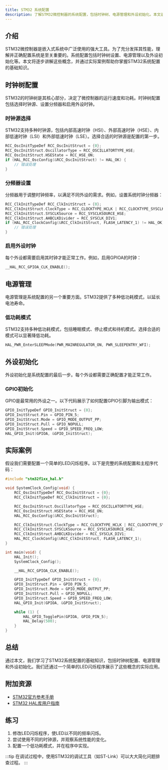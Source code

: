 ```yaml
---
title: STM32 系统配置
description: 了解STM32微控制器的系统配置，包括时钟树、电源管理和外设初始化。本文适合初学者，通过代码示例和实际案例帮助你掌握STM32系统配置的基础知识。
---
```


## 介绍

STM32微控制器是嵌入式系统中广泛使用的强大工具。为了充分发挥其性能，理解并正确配置系统是至关重要的。系统配置包括时钟树设置、电源管理以及外设初始化等。本文将逐步讲解这些概念，并通过实际案例帮助你掌握STM32系统配置的基础知识。

## 时钟树配置

STM32的时钟树是其核心部分，决定了微控制器的运行速度和功耗。时钟树配置包括选择时钟源、设置分频器和启用外设时钟。

### 时钟源选择

STM32支持多种时钟源，包括内部高速时钟（HSI）、外部高速时钟（HSE）、内部低速时钟（LSI）和外部低速时钟（LSE）。选择合适的时钟源是配置的第一步。

```c
RCC_OscInitTypeDef RCC_OscInitStruct = {0};
RCC_OscInitStruct.OscillatorType = RCC_OSCILLATORTYPE_HSE;
RCC_OscInitStruct.HSEState = RCC_HSE_ON;
if (HAL_RCC_OscConfig(&RCC_OscInitStruct) != HAL_OK) {
    // 错误处理
}
```

### 分频器设置

分频器用于调整时钟频率，以满足不同外设的需求。例如，设置系统时钟分频器：

```c
RCC_ClkInitTypeDef RCC_ClkInitStruct = {0};
RCC_ClkInitStruct.ClockType = RCC_CLOCKTYPE_HCLK | RCC_CLOCKTYPE_SYSCLK;
RCC_ClkInitStruct.SYSCLKSource = RCC_SYSCLKSOURCE_HSE;
RCC_ClkInitStruct.AHBCLKDivider = RCC_SYSCLK_DIV1;
if (HAL_RCC_ClockConfig(&RCC_ClkInitStruct, FLASH_LATENCY_1) != HAL_OK) {
    // 错误处理
}
```

### 启用外设时钟

每个外设都需要启用其时钟才能正常工作。例如，启用GPIOA的时钟：

```c
__HAL_RCC_GPIOA_CLK_ENABLE();
```

## 电源管理

电源管理是系统配置的另一个重要方面。STM32提供了多种低功耗模式，以延长电池寿命。

### 低功耗模式

STM32支持多种低功耗模式，包括睡眠模式、停止模式和待机模式。选择合适的模式可以显著降低功耗。

```c
HAL_PWR_EnterSLEEPMode(PWR_MAINREGULATOR_ON, PWR_SLEEPENTRY_WFI);
```

## 外设初始化

外设初始化是系统配置的最后一步。每个外设都需要正确配置才能正常工作。

### GPIO初始化

GPIO是最常用的外设之一。以下代码展示了如何配置GPIO引脚为输出模式：

```c
GPIO_InitTypeDef GPIO_InitStruct = {0};
GPIO_InitStruct.Pin = GPIO_PIN_5;
GPIO_InitStruct.Mode = GPIO_MODE_OUTPUT_PP;
GPIO_InitStruct.Pull = GPIO_NOPULL;
GPIO_InitStruct.Speed = GPIO_SPEED_FREQ_LOW;
HAL_GPIO_Init(GPIOA, &GPIO_InitStruct);
```

## 实际案例

假设我们需要配置一个简单的LED闪烁程序。以下是完整的系统配置和主程序代码：

```c
#include "stm32f1xx_hal.h"

void SystemClock_Config(void) {
    RCC_OscInitTypeDef RCC_OscInitStruct = {0};
    RCC_ClkInitTypeDef RCC_ClkInitStruct = {0};

    RCC_OscInitStruct.OscillatorType = RCC_OSCILLATORTYPE_HSE;
    RCC_OscInitStruct.HSEState = RCC_HSE_ON;
    HAL_RCC_OscConfig(&RCC_OscInitStruct);

    RCC_ClkInitStruct.ClockType = RCC_CLOCKTYPE_HCLK | RCC_CLOCKTYPE_SYSCLK;
    RCC_ClkInitStruct.SYSCLKSource = RCC_SYSCLKSOURCE_HSE;
    RCC_ClkInitStruct.AHBCLKDivider = RCC_SYSCLK_DIV1;
    HAL_RCC_ClockConfig(&RCC_ClkInitStruct, FLASH_LATENCY_1);
}

int main(void) {
    HAL_Init();
    SystemClock_Config();

    __HAL_RCC_GPIOA_CLK_ENABLE();

    GPIO_InitTypeDef GPIO_InitStruct = {0};
    GPIO_InitStruct.Pin = GPIO_PIN_5;
    GPIO_InitStruct.Mode = GPIO_MODE_OUTPUT_PP;
    GPIO_InitStruct.Pull = GPIO_NOPULL;
    GPIO_InitStruct.Speed = GPIO_SPEED_FREQ_LOW;
    HAL_GPIO_Init(GPIOA, &GPIO_InitStruct);

    while (1) {
        HAL_GPIO_TogglePin(GPIOA, GPIO_PIN_5);
        HAL_Delay(500);
    }
}
```

## 总结

通过本文，我们学习了STM32系统配置的基础知识，包括时钟树配置、电源管理和外设初始化。我们还通过一个简单的LED闪烁程序展示了这些概念的实际应用。

## 附加资源

- [STM32官方参考手册](https://www.st.com/resource/en/reference_manual/dm00031020-stm32f405-415-stm32f407-417-stm32f427-437-and-stm32f429-439-advanced-arm-based-32-bit-mcus-stmicroelectronics.pdf)
- [STM32 HAL库用户指南](https://www.st.com/resource/en/user_manual/dm00105879-description-of-stm32f4-hal-and-lowlayer-drivers-stmicroelectronics.pdf)

## 练习

1. 修改LED闪烁程序，使LED以不同的频率闪烁。
2. 尝试使用不同的时钟源，并观察系统性能的变化。
3. 配置一个低功耗模式，并在程序中实现。

:::tip
在调试过程中，使用STM32的调试工具（如ST-Link）可以大大简化问题排查过程。
:::